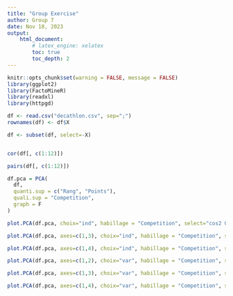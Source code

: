 ```yaml
---
title: "Group Exercise"
author: Group 7
date: Nov 18, 2023
output: 
    html_document:
        # latex_engine: xelatex
        toc: true
        toc_depth: 2
---
```


```r

knitr::opts_chunk$set(warning = FALSE, message = FALSE) 
library(ggplot2)
library(FactoMineR)
library(readxl)
library(httpgd)
```

```r
df <- read.csv("decathlon.csv", sep=";")
rownames(df) <- df$X 

df <- subset(df, select=-X)


cor(df[, c(1:12)])

pairs(df[, c(1:12)])
```

```r
df.pca = PCA(
  df, 
  quanti.sup = c("Rang", "Points"), 
  quali.sup = "Competition",
  graph = F
)
```

```r
plot.PCA(df.pca, choix="ind", habillage = "Competition", select="cos2 0.4")
```

```r
plot.PCA(df.pca, axes=c(1,3), choix="ind", habillage = "Competition", select="cos2 0.4")
```

```r
plot.PCA(df.pca, axes=c(1,4), choix="ind", habillage = "Competition", select="cos2 0.4")
```

```r
plot.PCA(df.pca, axes=c(1,2), choix="var", habillage = "Competition", select="cos2 0.4")
```

```r
plot.PCA(df.pca, axes=c(1,3), choix="var", habillage = "Competition", select="cos2 0.4")
```

```r
plot.PCA(df.pca, axes=c(1,4), choix="var", habillage = "Competition", select="cos2 0.4")
```